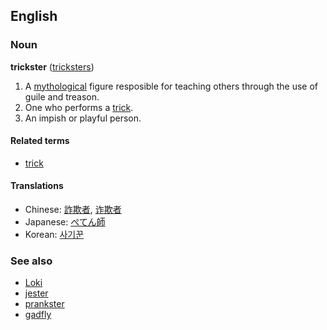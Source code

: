 ==English==
===Noun===
'''trickster''' ([[tricksters]])

#A [[mythological]] figure resposible for teaching others through the use of guile and treason.
#One who performs a [[trick]].
#An impish or playful person.

====Related terms====
*[[trick]]

====Translations====
*Chinese: [[詐欺者]], [[诈欺者]]
*Japanese: [[ぺてん師]]
*Korean: [[사기꾼]]

===See also===
*[[Loki]]
*[[jester]]
*[[prankster]]<!-- or is this a syn? --><!-- not a syn-->
*[[gadfly]]